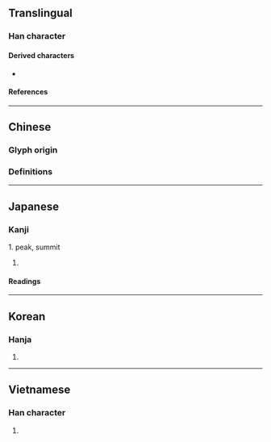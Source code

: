 {{also|峰}}
{{character info}}
==Translingual==

===Han character===
{{Han char|rn=46|rad=山|as=07|sn=10|four=22504|canj=UHEJ,XUHEJ|ids=⿱山夆}}

====Derived characters====
*{{l|mul|[[𪮘]], [[鎽]], [[𪼇]], [[𣺿]], [[㷨]], [[𣗏]], [[𡻀]], [[𨕱]], [[𩥪]], [[𧏢]]}}

====References====
{{Han ref|kx=0311.300|dkj=08093|dj=0611.300|hdz=10775.190|uh=5CEF}}

----

==Chinese==

===Glyph origin===
{{Han etym}}

===Definitions===
{{zh-see|峰|v}}

----

==Japanese==

===Kanji===
{{ja-kanji|grade=|rs=山07}}
1. peak, summit
# {{rfdef|ja|sort=山07}}

====Readings====
{{ja-readings
|on=ほう
|kun=みね-
}}

----

==Korean==

===Hanja===
{{ko-hanja|hangeul=봉|rv=bong|mr=pong}}

# {{rfdef|ko|sort=山07}}

----

==Vietnamese==

===Han character===
{{vi-readings|reading=phong|rs=山07}}

# {{rfdef|vi|sort=山07}}